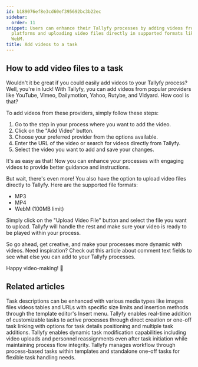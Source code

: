 ```yaml
---
id: b189076ef8e3cd60ef395692bc3b22ec
sidebar:
  order: 11
snippet: Users can enhance their Tallyfy processes by adding videos from multiple
  platforms and uploading video files directly in supported formats like MP3 MP4 and
  WebM.
title: Add videos to a task
---
```


## How to add video files to a task

Wouldn't it be great if you could easily add videos to your Tallyfy process? Well, you're in luck! With Tallyfy, you can add videos from popular providers like YouTube, Vimeo, Dailymotion, Yahoo, Rutybe, and Vidyard. How cool is that?

To add videos from these providers, simply follow these steps:

1. Go to the step in your process where you want to add the video.
2. Click on the "Add Video" button.
3. Choose your preferred provider from the options available.
4. Enter the URL of the video or search for videos directly from Tallyfy.
5. Select the video you want to add and save your changes.

It's as easy as that! Now you can enhance your processes with engaging videos to provide better guidance and instructions.

But wait, there's even more! You also have the option to upload video files directly to Tallyfy. Here are the supported file formats:

- MP3
- MP4
- WebM (100MB limit)

Simply click on the "Upload Video File" button and select the file you want to upload. Tallyfy will handle the rest and make sure your video is ready to be played within your process.

So go ahead, get creative, and make your processes more dynamic with videos. Need inspiration? Check out this article about comment text fields to see what else you can add to your Tallyfy processes.

Happy video-making! 🎥


## Related articles
<CardGrid>
<LinkTitleCard header="<b>Templates > Insert media</b>" href="/products/pro/documenting/templates/insert-media/" > Task descriptions can be enhanced with various media types like images files videos tables and URLs with specific size limits and insertion methods through the template editor's Insert menu. </LinkTitleCard>
<LinkTitleCard header="<b>Edit Processes > Add tasks to active processes</b>" href="/products/pro/tracking-and-tasks/processes/edit-processes/how-can-i-add-tasks-to-active-processes-on-tallyfy/" > Tallyfy enables real-time addition of customizable tasks to active processes through direct creation or one-off task linking with options for task details positioning and multiple task additions. </LinkTitleCard>
<LinkTitleCard header="<b>Tasks > Edit tasks</b>" href="/products/pro/tracking-and-tasks/tasks/edit-task/" > Tallyfy enables dynamic task modification capabilities including video uploads and personnel reassignments even after task initiation while maintaining process flow integrity. </LinkTitleCard>
<LinkTitleCard header="<b>Tracking And Tasks > More about tasks</b>" href="/products/pro/tracking-and-tasks/tasks/" > Tallyfy manages workflow through process-based tasks within templates and standalone one-off tasks for flexible task handling needs. </LinkTitleCard>
</CardGrid>